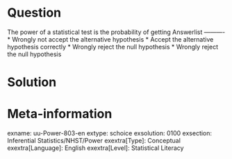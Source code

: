 Question
========
  
The power of a statistical test is the probability of getting 
Answerlist
----------
* Wrongly not accept the alternative hypothesis
* Accept the alternative hypothesis correctly
* Wrongly reject the null hypothesis
* Wrongly reject the null hypothesis


Solution
========

Meta-information
================
exname: uu-Power-803-en
extype: schoice
exsolution: 0100
exsection: Inferential Statistics/NHST/Power
exextra[Type]: Conceptual
exextra[Language]: English
exextra[Level]: Statistical Literacy
